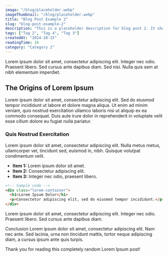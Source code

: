 ```yaml
---
image: "/blog/placeholder.webp"
imageThumbnail: "/blog/placeholder.webp"
title: "Blog Post Example 2"
slug: "blog-post-example-2"
description: "This is a placeholder description for blog post 2. It should be a short summary of the post."
tags: ["Tag 2", "Tag 4", "Tag 3"]
createdAt: "2024-10-15"
readingTime: 16
category: "Category 2"
---
```


Lorem ipsum dolor sit amet, consectetur adipiscing elit. Integer nec odio. Praesent libero. Sed cursus ante dapibus diam. Sed nisi. Nulla quis sem at nibh elementum imperdiet.

## The Origins of Lorem Ipsum

Lorem ipsum dolor sit amet, consectetur adipiscing elit. Sed do eiusmod tempor incididunt ut labore et dolore magna aliqua. Ut enim ad minim veniam, quis nostrud exercitation ullamco laboris nisi ut aliquip ex ea commodo consequat. Duis aute irure dolor in reprehenderit in voluptate velit esse cillum dolore eu fugiat nulla pariatur.

### Quis Nostrud Exercitation

Lorem ipsum dolor sit amet, consectetur adipiscing elit. Nulla metus metus, ullamcorper vel, tincidunt sed, euismod in, nibh. Quisque volutpat condimentum velit.

- **Item 1:** Lorem ipsum dolor sit amet.
- **Item 2:** Consectetur adipiscing elit.
- **Item 3:** Integer nec odio, praesent libero.

```html
<!-- Sample code -->
<div class="lorem-container">
  <h1>Lorem Ipsum Dolor</h1>
  <p>Consectetur adipiscing elit, sed do eiusmod tempor incididunt.</p>
</div>
```

Lorem ipsum dolor sit amet, consectetur adipiscing elit. Integer nec odio. Praesent libero. Sed cursus ante dapibus diam.

Conclusion
Lorem ipsum dolor sit amet, consectetur adipiscing elit. Nam nec ante. Sed lacinia, urna non tincidunt mattis, tortor neque adipiscing diam, a cursus ipsum ante quis turpis.

Thank you for reading this completely random Lorem Ipsum post!
